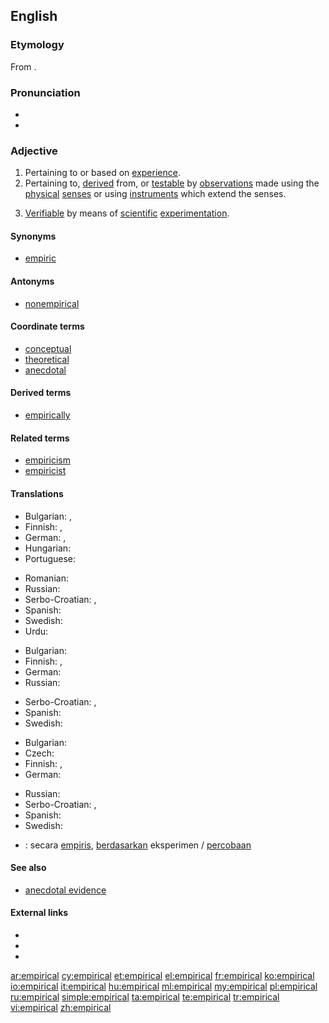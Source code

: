 ==English==

===Etymology===
From {{suffix|empiric|al}}.

===Pronunciation===
* {{IPA|/ɪmˈpɪrɪkl/|lang=en}}
* {{audio|en-us-empirical.ogg|Audio (US)}}

===Adjective===
{{en-adj|-}}

# Pertaining to or based on [[experience]].
# Pertaining to, [[derive]]d from, or [[testable]] by [[observations]] made using the [[physical]] [[senses]] or using [[instruments]] which extend the senses.
# {{context|philosophy of science}} [[verifiable|Verifiable]] by means of [[scientific]] [[experimentation]].

====Synonyms====
* [[empiric]]

====Antonyms====
* [[nonempirical]]

====Coordinate terms====
* [[conceptual]]
* [[theoretical]]
* [[anecdotal]]

====Derived terms====
* [[empirically]]

====Related terms====
* [[empiricism]]
* [[empiricist]]

====Translations====
{{trans-top|pertaining to or based on experience}}
* Bulgarian: {{t+|bg|опитен|sc=Cyrl}}, {{t+|bg|емпиричен|sc=Cyrl}}
* Finnish: {{t-|fi|kokeellinen}}, {{t-|fi|empiirinen}}
* German: {{t+|de|empirisch}}, {{t+|de|erfahrungsgemäß}}
* Hungarian: {{t+|hu|tapasztalati}}
* Portuguese: {{t+|pt|empírico}}
{{trans-mid}}
* Romanian: {{t+|ro|empiric}}
* Russian: {{t+|ru|эмпирический|sc=Cyrl|tr=empiríčeskij}}
* Serbo-Croatian: {{t-|sh|empirijski|alt=empìrījskī}}, {{t-|sh|iskustven|alt=iskùstven}}
* Spanish: {{t+|es|empírico}}
* Swedish: {{t+|sv|empirisk}}
* Urdu: {{t-|ur|تجربی|tr=tajrabi|sc=ur-Arab}}
{{trans-bottom}}

{{trans-top|pertaining to, derived from, or testable by observations}}
* Bulgarian: {{t+|bg|емпиричен|sc=Cyrl}}
* Finnish: {{t-|fi|kokeellinen}}, {{t-|fi|empiirinen}}
* German: {{t+|de|empirisch}}
* Russian: {{t+|ru|эмпирический|sc=Cyrl|tr=empiríčeskij}}
{{trans-mid}}
* Serbo-Croatian: {{t-|sh|empirijski|alt=empìrījskī}}, {{t-|sh|iskustven|alt=iskùstven}}
* Spanish: {{t+|es|empírico}}
* Swedish: {{t+|sv|empirisk}}
{{trans-bottom}}

{{trans-top|verifiable by means of scientific experimentation}}
* Bulgarian: {{t+|bg|емпиричен|sc=Cyrl}}
* Czech: {{t+|cs|empirický|m}}
* Finnish: {{t-|fi|kokeellinen}}, {{t-|fi|empiirinen}}
* German: {{t+|de|empirisch}}
{{trans-mid}}
* Russian: {{t+|ru|эмпирический|sc=Cyrl|tr=empiríčeskij}}
* Serbo-Croatian: {{t-|sh|empirijski|alt=empìrījskī}}, {{t-|sh|iskustven|alt=iskùstven}}
* Spanish: {{t+|es|empírico}}
* Swedish: {{t+|sv|empirisk}}
{{trans-bottom}}

{{checktrans-top}}
* {{ttbc|id}}: secara [[empiris]], [[dasar|berdasarkan]] eksperimen / [[coba|percobaan]]
{{trans-bottom}}

====See also====
* [[anecdotal evidence]]

====External links====
* {{R:Webster 1913}}
* {{R:Century 1911}}
* {{R:OneLook}}

[[ar:empirical]]
[[cy:empirical]]
[[et:empirical]]
[[el:empirical]]
[[fr:empirical]]
[[ko:empirical]]
[[io:empirical]]
[[it:empirical]]
[[hu:empirical]]
[[ml:empirical]]
[[my:empirical]]
[[pl:empirical]]
[[ru:empirical]]
[[simple:empirical]]
[[ta:empirical]]
[[te:empirical]]
[[tr:empirical]]
[[vi:empirical]]
[[zh:empirical]]